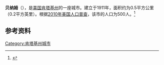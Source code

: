 {{Infobox City 
|chinese_name = 贝纳姆
|official_name = Benham
|image_flag = 
|image_seal = 
|image_skyline = 
|image_map = KYMap-doton-Benham.PNG
|map_caption =
|subdivision_type = [[國家|國家]]
|subdivision_name = {{USA}}
|leader_title = 
|leader_name = 
|subdivision_type1 = [[美國行政區劃|州]]
|subdivision_name1 = [[肯塔基州|肯塔基州]]
|subdivision_type2 = [[肯塔基州行政区划|县]]
|subdivision_name2 = Harlan
|found_title            = 正式立市
|found_date             = 1911年
|area_total = 0.5
|area_land = 
|area_water = 
|population_as_of = 2010
|population_total = 500
|population_density = 
|timezone = 
|utc_offset = 
|timezone_DST = 
|utc_offset_DST = 
}}

'''贝纳姆'''（{{lang-en|Benham}}），是[[美国|美国]][[肯塔基州|肯塔基州]]的一座城市。建立于1911年，面积约为0.5平方公里（0.2平方英里）。根据[[2010年美国人口普查|2010年美国人口普查]]，该市的人口为500人。<ref name=census>{{cite web |url = http://www.census.gov/prod/www/abs/decennial/ |title = Census of Population and Housing |publisher = U.S. Census Bureau |accessdate = November 18, 2011 |archive-url = https://web.archive.org/web/20060208103743/http://www.census.gov/prod/www/abs/decennial/ |archive-date = 2006-02-08 |dead-url = yes }}</ref>

== 参考资料 ==
{{reflist}}

[[Category:肯塔基州城市|Category:肯塔基州城市]]


{{Kentucky-stub}}